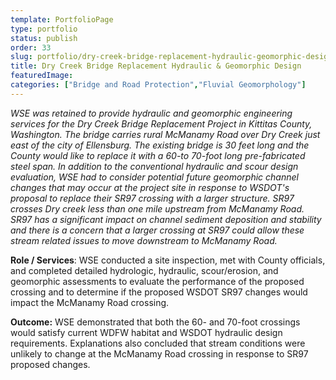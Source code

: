 ```yaml
---
template: PortfolioPage
type: portfolio
status: publish
order: 33
slug: portfolio/dry-creek-bridge-replacement-hydraulic-geomorphic-design
title: Dry Creek Bridge Replacement Hydraulic & Geomorphic Design
featuredImage: 
categories: ["Bridge and Road Protection","Fluvial Geomorphology"]
---
```


_WSE was retained to provide hydraulic and geomorphic engineering services for the Dry Creek Bridge Replacement Project in Kittitas County, Washington. The bridge carries rural McManamy Road over Dry Creek just east of the city of Ellensburg. The existing bridge is 30 feet long and the County would like to replace it with a 60-to 70-foot long pre-fabricated steel span. In addition to the conventional hydraulic and scour design evaluation, WSE had to consider potential future geomorphic channel changes that may occur at the project site in response to WSDOT's proposal to replace their SR97 crossing with a larger structure. SR97 crosses Dry creek less than one mile upstream from McManamy Road. SR97 has a significant impact on channel sediment deposition and stability and there is a concern that a larger crossing at SR97 could allow these stream related issues to move downstream to McManamy Road._  
  
**Role / Services**: WSE conducted a site inspection, met with County officials, and completed detailed hydrologic, hydraulic, scour/erosion, and geomorphic assessments to evaluate the performance of the proposed crossing and to determine if the proposed WSDOT SR97 changes would impact the McManamy Road crossing.  
  
**Outcome:** WSE demonstrated that both the 60- and 70-foot crossings would satisfy current WDFW habitat and WSDOT hydraulic design requirements. Explanations also concluded that stream conditions were unlikely to change at the McManamy Road crossing in response to SR97 proposed changes.